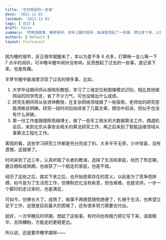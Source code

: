 ```yaml
---
title: '忽然想起的一些事'
date: '2021-12-01'
lastmod: '2021-12-01'
tags: ['日记']
draft: false
summary: '昨晚很疲惫，睡得很早，但早上醒的很早，脑海里想起了一些事，便记录下来，以免会再忘记……'
authors: ['default']
layout: PostLayout
---
```


因为睡的很早，反正很早就醒来了，本以为差不多 6 点多，打算眯一会儿等一下 7 点半的闹铃，可半睡半醒中闹铃没有响，反而想起了过去的一些事，遂记录下来，也是有趣。

半梦半醒中脑海里浮现了过去的很多事，比如，

1. 大学毕设期间师从胡晓彤教授，学习了三维定位和图像模式识别，相比其他做网站的同学而言，省了不少力气，可也没做出什么成绩。
2. 研究生期间师从张贤坤教授，在复杂网络领域做了一些探索，老师给的研究思路清晰且明确，研究一段时间后陆续发了几篇文章，模仿中前进，但似乎也没有什么突破。
3. 第一份工作是跟随陈晓梅博士，做了一些军工相关的大数据算法工作，偶遇机会后，来到北京从事安全相关的算法研究工作，再之后来到了智能运维领域从事算法工程化工作。

客观的看，这些学习研究工作都是充分完成了的，大多平平无奇，少许惊喜，没有遗憾，这就够了。

时间来到了近三年，认真听取了长者的教诲，选择了生活和家庭，经历了热恋期，磨合期和成熟期，也收获了一个稳定的家庭，也是不错。

经历了这些之后，踏实下来之后，也开始思索存在的意义。以前是为了竞争而拼搏，如今是为了生活而工作，仿佛制式化没有新意，但也艰难，也是坚持，一步一个脚印的走过来的，也是满足。

可如今，仿佛长大了，成熟了，做事不再随意随性随便了，扎根于生活，也希望立足于工作，这便是目前最大的困难了，还有很多努力需要去付出。

挺好，一次早睡后的早期，想起了这些事，有时间也有精力把它写下来，汲取精华，去除糟粕，方能走的更稳更远。

所以说，还是要早睡早期呀~~~
